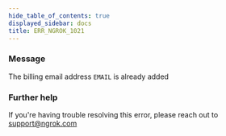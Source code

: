```yaml
---
hide_table_of_contents: true
displayed_sidebar: docs
title: ERR_NGROK_1021
---
```


### Message

The billing email address `EMAIL` is already added

### Further help

If you're having trouble resolving this error, please reach out to [support@ngrok.com](mailto:support@ngrok.com?subject=Help%20with%20ERR_NGROK_1021)
